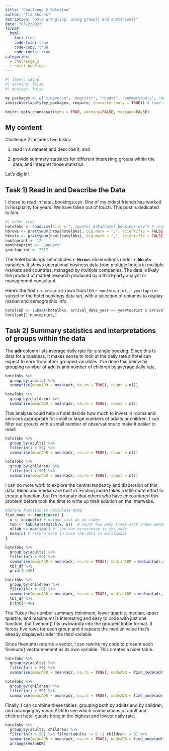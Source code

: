 ```yaml
---
title: "Challenge 2 Solution"
author: "Tim Shores"
desription: "Data wrangling: using group() and summarise()"
date: "03/2/2023"
format:
  html:
    toc: true
    code-fold: true
    code-copy: true
    code-tools: true
categories:
  - challenge_2
  - hotel_bookings
---
```


```r
#| label: setup
#| warning: false
#| message: false

my_packages <- c("tidyverse", "magrittr", "readxl", "summarytools", "knitr") # create vector of packages
invisible(lapply(my_packages, require, character.only = TRUE)) # load multiple packages

knitr::opts_chunk$set(echo = TRUE, warning=FALSE, message=FALSE)
```

## My content

Challenge 2 includes two tasks:

1)  read in a dataset and describe it, and

2)  provide summary statistics for different interesting groups within the data, and interpret those statistics

Let's dig in!

## Task 1) Read in and Describe the Data

I chose to read in hotel_bookings.csv. One of my oldest friends has worked in hospitality for years. We have fallen out of touch. This post is dedicated to him.


```r
#| echo: true
hotelbks <- read.csv(file = "../posts/_data/hotel_bookings.csv") # read in data
hbrows <- prettyNum(nrow(hotelbks), big.mark = ",", scientific = FALSE)  # Apply comma-separated format
hbcols <- prettyNum(ncol(hotelbks), big.mark = ",", scientific = FALSE)
numtoprint <- 12
monthtoprint <- "January"
yeartoprint <- 2017

```

The hotel bookings set includes **`r hbrows`** observations under **`r hbcols`** variables. It shows operational business data from multiple hotels in multiple markets and countries, managed by multiple companies. The data is likely the product of market research produced by a third-party analyst or management consultant.

Here's the first `r numtoprint` rows from the `r monthtoprint`, `r yeartoprint` subset of the hotel bookings data set, with a selection of columns to display market and demographic info.

```r
hotelsub <- subset(hotelbks, arrival_date_year == yeartoprint & arrival_date_month == monthtoprint, select = c(hotel, country, market_segment, adults, children, babies, is_canceled))
hotelsub[1:numtoprint,]
```

## Task 2) Summary statistics and interpretations of groups within the data

The **adr** column lists average daily rate for a single booking. Since this is data for a business, it makes sense to look at the daily rate a hotel can expect to earn from other grouped variables. I've done this below by grouping number of adults and number of children by average daily rate.


```r
hotelbks %>% 
  group_by(adults) %>% 
  summarise(meanADR = mean(adr, na.rm = TRUE), count = n())
```


```r
hotelbks %>% 
  group_by(children) %>% 
  summarise(meanADR = mean(adr, na.rm = TRUE), count = n())
```

This analysis could help a hotel decide how much to invest in rooms and services appropriate for small or large numbers of adults or children. I can filter out groups with a small number of observations to make it easier to read:


```r
hotelbks %>% 
  group_by(adults) %>% 
  filter(n() > 50) %>% 
  summarise(meanADR = mean(adr, na.rm = TRUE), count = n())
```


```r
hotelbks %>% 
  group_by(children) %>% 
  filter(n() > 50) %>% 
  summarise(meanADR = mean(adr, na.rm = TRUE), count = n())
```

I can do more work to explore the central tendency and dispersion of this data. Mean and median are built in. Finding mode takes a little more effort to create a function, but I'm fortunate that others who have encountered this problem before took the time to write up their solution on the interwebs.

```r
#define function to calculate mode
find_mode <- function(x) {
  u <- unique(x) # unique list as an index
  tab <- tabulate(match(x, u))  # count how many times each index member occurs
  u[tab == max(tab)] #  the max occurrence is the mode
  mean(u) # return mean in case the data is multimodal
}

hotelbks %>% 
  group_by(adults) %>% 
  filter(n() > 50) %>% 
  summarise(meanADR = mean(adr, na.rm = TRUE), medianADR = median(adr,na.rm = TRUE), modeADR = find_mode(adr), fiveNumADR = fivenum(adr, na.rm = TRUE), count = n()) %>%
  tbl_df %>% 
  print(n=40)
```

```r
hotelbks %>% 
  group_by(children) %>% 
  filter(n() > 50) %>% 
  summarise(meanADR = mean(adr, na.rm = TRUE), medianADR = median(adr, na.rm = TRUE), modeADR = find_mode(adr), fiveNumADR = fivenum(adr, na.rm = TRUE), count = n()) %>%
  tbl_df %>% 
  print(n=40)
```

The Tukey five number summary (minimum, lower quartile, median, upper quartile, and maximum) is interesting and easy to code with just one function, but fivenum() fits awkwardly into the grouped tibble format. It forces five rows for each group and it repeats the median value that's already displayed under the third variable.

Since fivenum() returns a vector, I can rewrite my code to present each fivenum() vector element as its own variable. This creates a nicer table.

```r
hotelbks %>% 
  group_by(adults) %>% 
  filter(n() > 50) %>% 
  summarise(meanADR = mean(adr, na.rm = TRUE), modeADR = find_mode(adr), minADR = fivenum(adr, na.rm = TRUE)[1], lowHingeADR = fivenum(adr, na.rm = TRUE)[2], medianADR = median(adr,na.rm = TRUE), upHingeADR = fivenum(adr, na.rm = TRUE)[4], maxADR = fivenum(adr, na.rm = TRUE)[5], count = n())
```


```r
hotelbks %>% 
  group_by(children) %>% 
  filter(n() > 50) %>% 
  summarise(meanADR = mean(adr, na.rm = TRUE), modeADR = find_mode(adr), minADR = fivenum(adr, na.rm = TRUE)[1], lowHingeADR = fivenum(adr, na.rm = TRUE)[2], medianADR = median(adr,na.rm = TRUE), upHingeADR = fivenum(adr, na.rm = TRUE)[4], maxADR = fivenum(adr, na.rm = TRUE)[5], count = n())
```

Finally, I can combine these tables, grouping both by adults and by children, and arranging by mean ADR to see which combinations of adult and children hotel guests bring in the highest and lowest daily rate.

```r
hotelbks %>% 
  group_by(adults, children) %>% 
  filter(n() > 50) %>% filter(adults != 0 || children != 0) %>% 
  summarise(meanADR = mean(adr, na.rm = TRUE), modeADR = find_mode(adr), minADR = fivenum(adr, na.rm = TRUE)[1], lowHingeADR = fivenum(adr, na.rm = TRUE)[2], medianADR = median(adr,na.rm = TRUE), upHingeADR = fivenum(adr, na.rm = TRUE)[4], maxADR = fivenum(adr, na.rm = TRUE)[5], count = n()) %>% 
  arrange(meanADR)
```